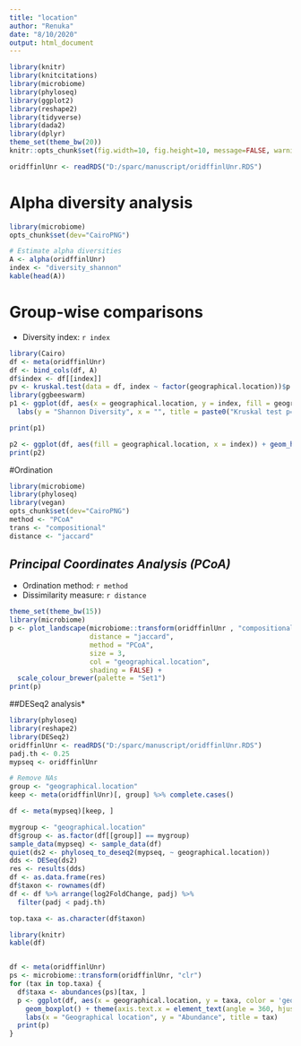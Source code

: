 ```yaml
---
title: "location"
author: "Renuka"
date: "8/10/2020"
output: html_document
---
```



```r
library(knitr)
library(knitcitations)
library(microbiome)
library(phyloseq)
library(ggplot2)
library(reshape2)
library(tidyverse)
library(dada2)
library(dplyr)
theme_set(theme_bw(20))
knitr::opts_chunk$set(fig.width=10, fig.height=10, message=FALSE, warning=FALSE)

oridffinlUnr <- readRDS("D:/sparc/manuscript/oridffinlUnr.RDS")

```
# Alpha diversity analysis

```r
library(microbiome)
opts_chunk$set(dev="CairoPNG")

# Estimate alpha diversities
A <- alpha(oridffinlUnr)
index <- "diversity_shannon"
kable(head(A))
```


# Group-wise comparisons
* Diversity index: `r index`

```r
library(Cairo)
df <- meta(oridffinlUnr)
df <- bind_cols(df, A)
df$index <- df[[index]]
pv <- kruskal.test(data = df, index ~ factor(geographical.location))$p.value
library(ggbeeswarm)
p1 <- ggplot(df, aes(x = geographical.location, y = index, fill = geographical.location)) + ggbeeswarm::geom_beeswarm() + theme(axis.text.x = element_text(angle = 0, hjust = 1)) +
  labs(y = "Shannon Diversity", x = "", title = paste0("Kruskal test p=", round(pv, 2)))

print(p1)

p2 <- ggplot(df, aes(fill = geographical.location, x = index)) + geom_histogram(alpha = 0.5) + labs(x = "Shannon Diversity", y = "Density")
print(p2)

```
#Ordination


```r
library(microbiome)
library(phyloseq)
library(vegan)
opts_chunk$set(dev="CairoPNG")
method <- "PCoA"
trans <- "compositional"
distance <- "jaccard"
```

## *Principal Coordinates Analysis (PCoA)*

* Ordination method: `r method`
* Dissimilarity measure: `r distance`

```r
theme_set(theme_bw(15))
library(microbiome)
p <- plot_landscape(microbiome::transform(oridffinlUnr , "compositional"),
                    distance = "jaccard",
                    method = "PCoA",
                    size = 3,
                    col = "geographical.location",
                    shading = FALSE) +
  scale_colour_brewer(palette = "Set1")		    
print(p)
```

##DESeq2 analysis*



```r
library(phyloseq)
library(reshape2)
library(DESeq2)
oridffinlUnr <- readRDS("D:/sparc/manuscript/oridffinlUnr.RDS")
padj.th <- 0.25
mypseq <- oridffinlUnr

# Remove NAs
group <- "geographical.location"
keep <- meta(oridffinlUnr)[, group] %>% complete.cases()

df <- meta(mypseq)[keep, ]

mygroup <- "geographical.location"
df$group <- as.factor(df[[group]] == mygroup)
sample_data(mypseq) <- sample_data(df)
quiet(ds2 <- phyloseq_to_deseq2(mypseq, ~ geographical.location))
dds <- DESeq(ds2)
res <- results(dds)
df <- as.data.frame(res)
df$taxon <- rownames(df)
df <- df %>% arrange(log2FoldChange, padj) %>%
  filter(padj < padj.th) 

top.taxa <- as.character(df$taxon)

library(knitr)
kable(df)


df <- meta(oridffinlUnr)
ps <- microbiome::transform(oridffinlUnr, "clr")
for (tax in top.taxa) {
  df$taxa <- abundances(ps)[tax, ]
  p <- ggplot(df, aes(x = geographical.location, y = taxa, color = 'geographical.location')) +
    geom_boxplot() + theme(axis.text.x = element_text(angle = 360, hjust = 1)) +
    labs(x = "Geographical location", y = "Abundance", title = tax)
  print(p)
}

```



